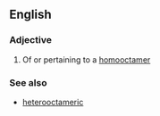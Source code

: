 ==English==

===Adjective===
{{en-adj|-}}

# Of or pertaining to a [[homooctamer]]

===See also===
*[[heterooctameric]]